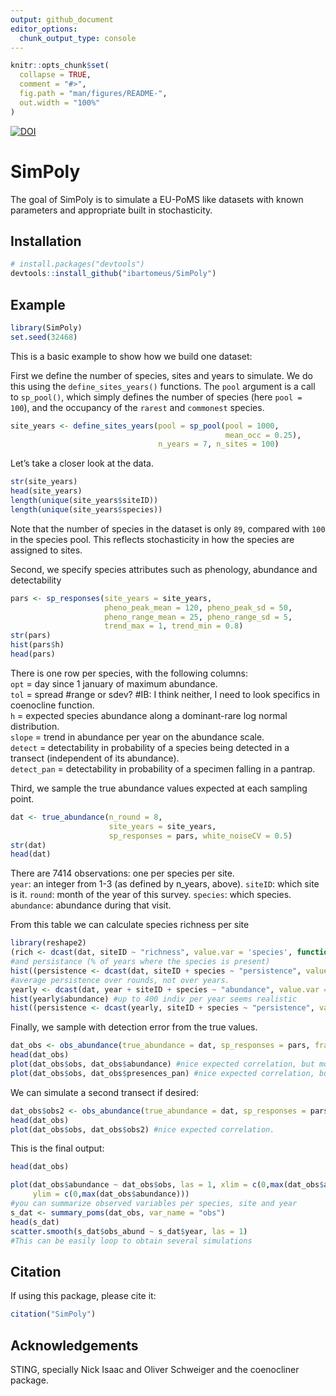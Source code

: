 ```yaml
---
output: github_document
editor_options: 
  chunk_output_type: console
---
```


<!-- README.md is generated from README.Rmd. Please edit that file -->

```r
knitr::opts_chunk$set(
  collapse = TRUE,
  comment = "#>",
  fig.path = "man/figures/README-",
  out.width = "100%"
)
```

[![DOI](https://zenodo.org/badge/DOI/10.5281/zenodo.8223668.svg)](https://doi.org/10.5281/zenodo.8223668)


# SimPoly

The goal of SimPoly is to simulate a EU-PoMS like datasets with known parameters and appropriate built in stochasticity. 

## Installation

``` r
# install.packages("devtools")
devtools::install_github("ibartomeus/SimPoly")
```

## Example

```r
library(SimPoly)
set.seed(32468)
```

This is a basic example to show how we build one dataset:

First we define the number of species, sites and years to simulate. We do this using the `define_sites_years()` functions. The `pool` argument is a call to `sp_pool()`, which simply defines the number of species (here `pool = 100`), and the occupancy of the `rarest` and `commonest` species. 

```r
site_years <- define_sites_years(pool = sp_pool(pool = 1000, 
                                                mean_occ = 0.25),
                                 n_years = 7, n_sites = 100)
```

Let's take a closer look at the data.
```r
str(site_years)
head(site_years)
length(unique(site_years$siteID))
length(unique(site_years$species))
```

Note that the number of species in the dataset is only `89`, compared with `100` in the species pool. This reflects stochasticity in how the species are assigned to sites.

Second, we specify species attributes such as phenology, abundance and detectability

```r
pars <- sp_responses(site_years = site_years,
                     pheno_peak_mean = 120, pheno_peak_sd = 50,
                     pheno_range_mean = 25, pheno_range_sd = 5,
                     trend_max = 1, trend_min = 0.8)
str(pars)
hist(pars$h)
head(pars)
```

There is one row per species, with the following columns:  
`opt` = day since 1 january of maximum abundance.  
`tol` = spread #range or sdev? #IB: I think neither, I need to look specifics in coenocline function.  
`h` = expected species abundance along a dominant-rare log normal distribution.  
`slope` = trend in abundance per year on the abundance scale.    
`detect` = detectability in probability of a species being detected in a transect (independent of its abundance).  
`detect_pan` = detectability in probability of a specimen falling in a pantrap.      

Third, we sample the true abundance values expected at each sampling point.

```r
dat <- true_abundance(n_round = 8,
                      site_years = site_years,
                      sp_responses = pars, white_noiseCV = 0.5)
str(dat)
head(dat)
```

There are 7414 observations: one per species per site.  
`year`: an integer from 1-3 (as defined by n_years, above). 
`siteID`: which site is it. 
`round`: month of the year of this survey. 
`species`: which species.  
`abundance`: abundance during that visit.

From this table we can calculate species richness per site

```r
library(reshape2)
(rich <- dcast(dat, siteID ~ "richness", value.var = 'species', function(x) length(unique(x))))
#and persistance (% of years where the species is present)
hist((persistence <- dcast(dat, siteID + species ~ "persistence", value.var = 'abundance', function(x) length(which(x == 0))/length(x)))$persistence, las = 1)
#average persistence over rounds, not over years.
yearly <- dcast(dat, year + siteID + species ~ "abundance", value.var = 'abundance', sum)
hist(yearly$abundance) #up to 400 indiv per year seems realistic
hist((persistence <- dcast(yearly, siteID + species ~ "persistence", value.var = 'abundance', function(x) length(which(x == 0))/length(x)))$persistence, las = 1)
```

Finally, we sample with detection error from the true values.

```r
dat_obs <- obs_abundance(true_abundance = dat, sp_responses = pars, fraction_observed = 0.1)
head(dat_obs)
plot(dat_obs$obs, dat_obs$abundance) #nice expected correlation, but more noisy.
plot(dat_obs$obs, dat_obs$presences_pan) #nice expected correlation, but more noisy.
```

We can simulate a second transect if desired:
```r
dat_obs$obs2 <- obs_abundance(true_abundance = dat, sp_responses = pars, fraction_observed = 0.1)$obs #note order is preserved
head(dat_obs)
plot(dat_obs$obs, dat_obs$obs2) #nice expected correlation.
```

This is the final output:

```r
head(dat_obs)
```

```r
plot(dat_obs$abundance ~ dat_obs$obs, las = 1, xlim = c(0,max(dat_obs$abundance)), 
     ylim = c(0,max(dat_obs$abundance))) 
#you can summarize observed variables per species, site and year
s_dat <- summary_poms(dat_obs, var_name = "obs")
head(s_dat)
scatter.smooth(s_dat$obs_abund ~ s_dat$year, las = 1)
#This can be easily loop to obtain several simulations
```

## Citation

If using this package, please cite it:
```r
citation("SimPoly")
```

## Acknowledgements

STING, specially Nick Isaac and Oliver Schweiger and the coenocliner package.
